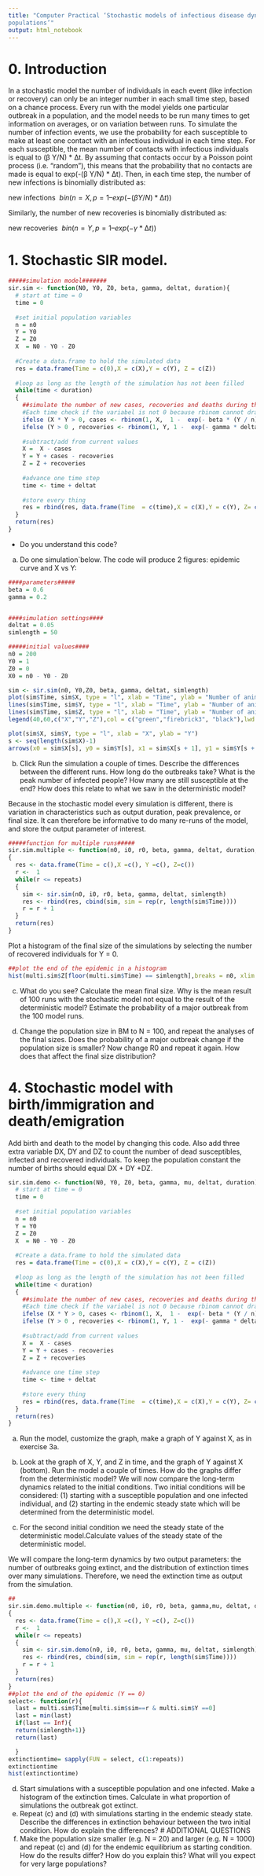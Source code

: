 ```yaml
---
title: "Computer Practical ‘Stochastic models of infectious disease dynamics in small
populations’"
output: html_notebook
---
```

# 0. Introduction

In a stochastic model the number of individuals in each event (like infection or recovery)
can only be an integer number in each small time step, based on a chance process. Every run
with the model yields one particular outbreak in a population, and the model needs to be run
many times to get information on averages, or on variation between runs.
To simulate the number of infection events, we use the probability for each susceptible to
make at least one contact with an infectious individual in each time step. For each susceptible,
the mean number of contacts with infectious individuals is equal to (β Y/N) * ∆t. By assuming
that contacts occur by a Poisson point process (i.e. “random”), this means that the probability
that no contacts are made is equal to exp(-(β Y/N) * ∆t). Then, in each time step, the number
of new infections is binomially distributed as:

new infections $~ bin(n = X, p = 1 – exp(-(β Y/N) * ∆t))$

Similarly, the number of new recoveries is binomially distributed as:

new recoveries $~ bin(n = Y, p = 1 – exp(-γ * ∆t))$

# 1. Stochastic SIR model.
```r

#####simulation model#######
sir.sim <- function(N0, Y0, Z0, beta, gamma, deltat, duration){
  # start at time = 0
  time = 0 
  
  #set initial population variables
  n = n0 
  Y = Y0
  Z = Z0
  X  = N0 - Y0 - Z0
  
  #Create a data.frame to hold the simulated data
  res = data.frame(Time = c(0),X = c(X),Y = c(Y), Z = c(Z))
  
  #loop as long as the length of the simulation has not been filled
  while(time < duration)
  {
    ##simulate the number of new cases, recoveries and deaths during this time step 
    #Each time check if the variabel is not 0 because rbinom cannot draw from a population of size 0
    ifelse (X * Y > 0, cases <- rbinom(1, X,  1 -  exp(- beta * (Y / n) * deltat)),cases <- 0)
    ifelse (Y > 0 , recoveries <- rbinom(1, Y, 1 -  exp(- gamma * deltat)),recoveries <- 0)
    
    #subtract/add from current values
    X =  X - cases 
    Y = Y + cases - recoveries 
    Z = Z + recoveries 
    
    #advance one time step
    time <- time + deltat
    
    #store every thing
    res = rbind(res, data.frame(Time  = c(time),X = c(X),Y = c(Y), Z= c(Z)))
  }
  return(res)
}

```

- Do you understand this code? 

(a) Do one simulation`below. The code will produce 2 figures: epidemic curve and X vs Y:
```r

####parameters#####
beta = 0.6
gamma = 0.2


####simulation settings####
deltat = 0.05
simlength = 50

#####initial values####
n0 = 200
Y0 = 1
Z0 = 0
X0 = n0 - Y0 - Z0

sim <- sir.sim(n0, Y0,Z0, beta, gamma, deltat, simlength)
plot(sim$Time, sim$X, type = "l", xlab = "Time", ylab = "Number of animals",col = "green",ylim = c(0,n0))
lines(sim$Time, sim$Y, type = "l", xlab = "Time", ylab = "Number of animals",col = "firebrick3")
lines(sim$Time, sim$Z, type = "l", xlab = "Time", ylab = "Number of animals",col = "black")
legend(40,60,c("X","Y","Z"),col = c("green","firebrick3", "black"),lwd = 2,seg.len = 1)

plot(sim$X, sim$Y, type = "l", xlab = "X", ylab = "Y")
s <- seq(length(sim$X)-1)
arrows(x0 = sim$X[s], y0 = sim$Y[s], x1 = sim$X[s + 1], y1 = sim$Y[s + 1],length = .075)

```
(b) Click Run the simulation a couple of times. Describe the differences between the different runs. How long do the outbreaks take? What is the peak number of infected people? How many are still
susceptible at the end? How does this relate to what we saw in the deterministic model?

Because in the stochastic model every simulation is different, there is variation in
characteristics such as output duration, peak prevalence, or final size. It can therefore be
informative to do many re-runs of the model, and store the output parameter of interest. 

```r
#####function for multiple runs#####
sir.sim.multiple <- function(n0, i0, r0, beta, gamma, deltat, duration, repeats)
{
  res <- data.frame(Time = c(),X =c(), Y =c(), Z=c())
  r <-  1
  while(r <= repeats)
  {
    sim <- sir.sim(n0, i0, r0, beta, gamma, deltat, simlength)
    res <- rbind(res, cbind(sim, sim = rep(r, length(sim$Time))))
    r = r + 1
  }
  return(res)
}
```

Plot a histogram of the final size of the simulations by selecting the number of recovered individuals for Y  = 0.

```r
##plot the end of the epidemic in a histogram
hist(multi.sim$Z[floor(multi.sim$Time) == simlength],breaks = n0, xlim = c(0-1,n0+1), xlab = "Final size", main = "Final size distribution",probability = TRUE, ylab = "frequency")
```

(c) What do you see? Calculate the mean final size. Why is the mean result of 100 runs with the stochastic model not equal to the result of the deterministic model? Estimate the probability of a major outbreak from the 100 model  runs.

(d) Change the population size in BM to N = 100, and repeat the analyses of the final sizes. Does the probability of a major outbreak change if the population size is smaller? Now change R0 and repeat it again. How does that affect the final size distribution?

# 4. Stochastic model with birth/immigration and death/emigration
Add birth and death to the model by changing this code. Also add three extra variable DX, DY and DZ to count the number of dead susceptibles, infected and recovered individuals. To keep the population constant the number of births should equal DX + DY +DZ.
```r
sir.sim.demo <- function(N0, Y0, Z0, beta, gamma, mu, deltat, duration){
  # start at time = 0
  time = 0 
  
  #set initial population variables
  n = n0 
  Y = Y0
  Z = Z0
  X  = N0 - Y0 - Z0
  
  #Create a data.frame to hold the simulated data
  res = data.frame(Time = c(0),X = c(X),Y = c(Y), Z = c(Z))
  
  #loop as long as the length of the simulation has not been filled
  while(time < duration)
  {
    ##simulate the number of new cases, recoveries and deaths during this time step 
    #Each time check if the variabel is not 0 because rbinom cannot draw from a population of size 0
    ifelse (X * Y > 0, cases <- rbinom(1, X,  1 -  exp(- beta * (Y / n) * deltat)),cases <- 0)
    ifelse (Y > 0 , recoveries <- rbinom(1, Y, 1 -  exp(- gamma * deltat)),recoveries <- 0)
    
    #subtract/add from current values
    X =  X - cases 
    Y = Y + cases - recoveries 
    Z = Z + recoveries 
    
    #advance one time step
    time <- time + deltat
    
    #store every thing
    res = rbind(res, data.frame(Time  = c(time),X = c(X),Y = c(Y), Z= c(Z)))
  }
  return(res)
}

```

(a) Run the model, customize the graph, make a graph of Y against X, as in exercise 3a.

(b) Look at the graph of X, Y, and Z in time, and the graph of Y against X (bottom). Run the
model a couple of times. How do the graphs differ from the deterministic model?
We will now compare the long-term dynamics related to the initial conditions. Two initial
conditions will be considered: (1) starting with a susceptible population and one infected
individual, and (2) starting in the endemic steady state which will be determined from the
deterministic model.

(c) For the second initial condition we need the steady state of the deterministic model.Calculate values of the steady state of the deterministic model.

We will compare the long-term dynamics by two output parameters: the number of outbreaks
going extinct, and the distribution of extinction times over many simulations. Therefore, we
need the extinction time as output from the simulation.

```r
##
sir.sim.demo.multiple <- function(n0, i0, r0, beta, gamma,mu, deltat, duration, repeats)
{
  res <- data.frame(Time = c(),X =c(), Y =c(), Z=c())
  r <-  1
  while(r <= repeats)
  {
    sim <- sir.sim.demo(n0, i0, r0, beta, gamma, mu, deltat, simlength)
    res <- rbind(res, cbind(sim, sim = rep(r, length(sim$Time))))
    r = r + 1
  }
  return(res)
}
##plot the end of the epidemic (Y == 0)
select<- function(r){
  last = multi.sim$Time[multi.sim$sim==r & multi.sim$Y ==0]
  last = min(last)
  if(last == Inf){
  return(simlength+1)} 
  return(last)

  }
extinctiontime= sapply(FUN = select, c(1:repeats)) 
extinctiontime
hist(extinctiontime)

```

(d) Start simulations with a susceptible population and one infected. Make a histogram of the extinction times. Calculate in what proportion of simulations the
outbreak got extinct.
(f) Repeat (c) and (d) with simulations starting in the endemic steady state. Describe the
differences in extinction behaviour between the two initial condition. How do explain the
differences?
# ADDITIONAL QUESTIONS
(g) Make the population size smaller (e.g. N = 20) and larger (e.g. N = 1000) and repeat (c)
and (d) for the endemic equilibrium as starting condition. How do the results differ? How do
you explain this? What will you expect for very large populations? 